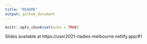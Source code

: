 ```yaml
---
title: "README"
output: github_document
---
```


```r
knitr::opts_chunk$set(echo = TRUE)
```

Slides available at https://user2021-rladies-melbourne.netlify.app/#1